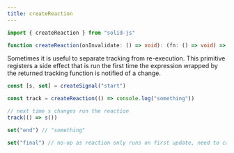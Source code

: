 ```yaml
---
title: createReaction
---
```


```ts
import { createReaction } from "solid-js"

function createReaction(onInvalidate: () => void): (fn: () => void) => void

```

Sometimes it is useful to separate tracking from re-execution. 
This primitive registers a side effect that is run the first time the expression wrapped by the returned tracking function is notified of a change.

```ts
const [s, set] = createSignal("start")

const track = createReaction(() => console.log("something"))

// next time s changes run the reaction
track(() => s())

set("end") // "something"

set("final") // no-op as reaction only runs on first update, need to call track again.
```

